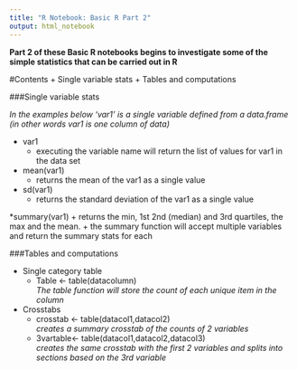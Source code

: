 ```yaml
---
title: "R Notebook: Basic R Part 2"
output: html_notebook
---
```


__Part 2 of these Basic R notebooks begins to investigate some of the simple statistics that can be carried out in R __



#Contents
+ Single variable stats
+ Tables and computations

###Single variable stats

*In the examples below 'var1' is a single variable defined from a data.frame (in other words var1 is one column of data) *

* var1
    + executing the variable name will return the list of values for var1 in the data set
    
* mean(var1)
    + returns the mean of the var1 as a single value

* sd(var1)
    + returns the standard deviation of the var1 as a single value
    
*summary(var1)
    + returns the min, 1st 2nd (median) and 3rd quartiles, the max and the mean.
    + the summary function will accept multiple variables and return the summary stats for each
    
###Tables and computations

* Single category table  
    + Table <- table(datacolumn)  
      *The table function will store the count of each unique item in the column*  
* Crosstabs  
    + crosstab <- table(datacol1,datacol2)  
    *creates a summary crosstab of the counts of 2 variables*   
    + 3vartable<- table(datacol1,datacol2,datacol3)  
    *creates the same crosstab with the first 2 variables and splits into sections based on the 3rd variable*  
    

    

  
  
    
